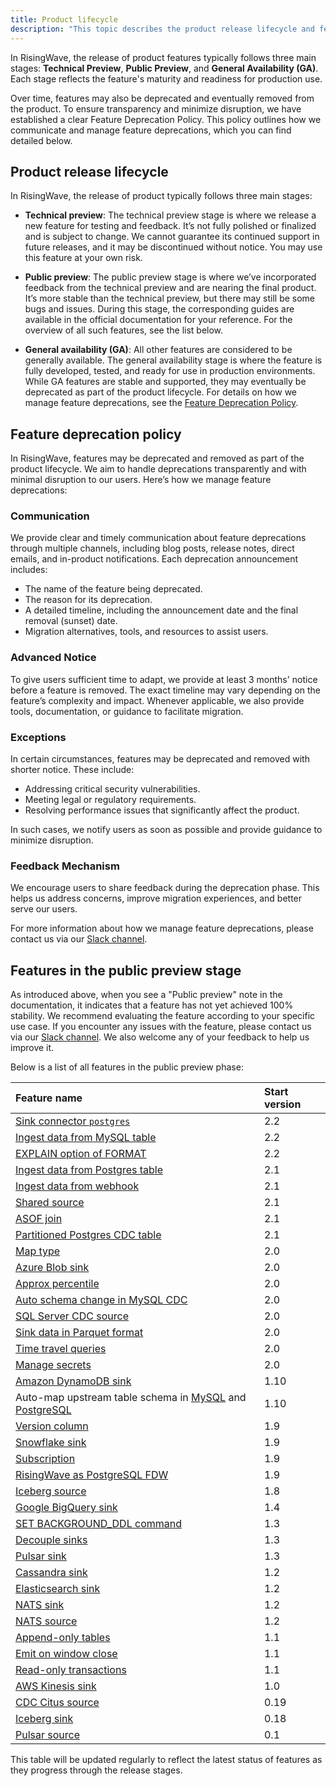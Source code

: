 ```yaml
---
title: Product lifecycle
description: "This topic describes the product release lifecycle and feature deprecation policy of RisingWave, and provides a list of all features in the public preview stage."
---
```


In RisingWave, the release of product features typically follows three main stages: **Technical Preview**, **Public Preview**, and **General Availability (GA)**. Each stage reflects the feature's maturity and readiness for production use.

Over time, features may also be deprecated and eventually removed from the product. To ensure transparency and minimize disruption, we have established a clear Feature Deprecation Policy. This policy outlines how we communicate and manage feature deprecations, which you can find detailed below.


## Product release lifecycle

In RisingWave, the release of product typically follows three main stages:

- **Technical preview**: The technical preview stage is where we release a new feature for testing and feedback. It’s not fully polished or finalized and is subject to change. We cannot guarantee its continued support in future releases, and it may be discontinued without notice. You may use this feature at your own risk.

- **Public preview**: The public preview stage is where we’ve incorporated feedback from the technical preview and are nearing the final product. It’s more stable than the technical preview, but there may still be some bugs and issues. During this stage, the corresponding guides are available in the official documentation for your reference. For the overview of all such features, see the list below.

- **General availability (GA)**: All other features are considered to be generally available. The general availability stage is where the feature is fully developed, tested, and ready for use in production environments. While GA features are stable and supported, they may eventually be deprecated as part of the product lifecycle. For details on how we manage feature deprecations, see the [Feature Deprecation Policy](/changelog/product-lifecycle#feature-deprecation-policy).

## Feature deprecation policy

In RisingWave, features may be deprecated and removed as part of the product lifecycle. We aim to handle deprecations transparently and with minimal disruption to our users. Here’s how we manage feature deprecations:

### Communication   

We provide clear and timely communication about feature deprecations through multiple channels, including blog posts, release notes, direct emails, and in-product notifications. Each deprecation announcement includes:

- The name of the feature being deprecated.
- The reason for its deprecation.
- A detailed timeline, including the announcement date and the final removal (sunset) date.
- Migration alternatives, tools, and resources to assist users.

### Advanced Notice

To give users sufficient time to adapt, we provide at least 3 months' notice before a feature is removed. The exact timeline may vary depending on the feature’s complexity and impact. Whenever applicable, we also provide tools, documentation, or guidance to facilitate migration.

### Exceptions

In certain circumstances, features may be deprecated and removed with shorter notice. These include:

- Addressing critical security vulnerabilities.
- Meeting legal or regulatory requirements.
- Resolving performance issues that significantly affect the product.

In such cases, we notify users as soon as possible and provide guidance to minimize disruption.

### Feedback Mechanism

We encourage users to share feedback during the deprecation phase. This helps us address concerns, improve migration experiences, and better serve our users.

For more information about how we manage feature deprecations, please contact us via our [Slack channel](https://go.risingwave.com/slack).

## Features in the public preview stage

As introduced above, when you see a "Public preview" note in the documentation, it indicates that a feature has not yet achieved 100% stability. We recommend evaluating the feature according to your specific use case. If you encounter any issues with the feature, please contact us via our [Slack channel](https://www.risingwave.com/slack). We also welcome any of your feedback to help us improve it.

Below is a list of all features in the public preview phase:

| Feature name |  Start version |
| :-- | :-- |
| [Sink connector `postgres`](/integrations/destinations/postgresql#create-a-sink)| 2.2 |
| [Ingest data from MySQL table](/integrations/sources/mysql-table)| 2.2 |
| [EXPLAIN option of FORMAT](/sql/commands/sql-explain#explain-options)| 2.2 |
| [Ingest data from Postgres table](/integrations/sources/postgresql-table) | 2.1 |
| [Ingest data from webhook](/integrations/sources/webhook) | 2.1 |
| [Shared source](/sql/commands/sql-create-source#shared-source)  | 2.1  |
| [ASOF join](/processing/sql/joins#asof-joins) | 2.1 |
| [Partitioned Postgres CDC table](/integrations/sources/postgresql-cdc#ingest-data-from-a-partitioned-table) | 2.1 |
| [Map type](/sql/data-types/map-type) | 2.0 |
| [Azure Blob sink](/integrations/destinations/azure-blob) | 2.0 |
| [Approx percentile](/sql/functions/aggregate#approx-percentile) | 2.0 |
| [Auto schema change in MySQL CDC](/integrations/sources/mysql-cdc#automatically-change-schema) | 2.0 |
| [SQL Server CDC source](/integrations/sources/sql-server-cdc) | 2.0 |
| [Sink data in Parquet format](/delivery/overview#sink-data-in-parquet-or-json-format) | 2.0 |
| [Time travel queries](/processing/time-travel-queries) | 2.0 |
| [Manage secrets](/operate/manage-secrets) | 2.0 |
| [Amazon DynamoDB sink](/integrations/destinations/amazon-dynamodb) | 1.10 |
| Auto-map upstream table schema in [MySQL](/integrations/sources/mysql-cdc#automatically-map-upstream-table-schema) and [PostgreSQL](/integrations/sources/postgresql-cdc#automatically-map-upstream-table-schema) | 1.10 |
| [Version column](/sql/commands/sql-create-table#pk-conflict-behavior) | 1.9 |
| [Snowflake sink](/integrations/destinations/snowflake) | 1.9 |
| [Subscription](/serve/subscription) | 1.9 |
| [RisingWave as PostgreSQL FDW](/serve/risingwave-as-postgres-fdw) | 1.9 |
| [Iceberg source](/integrations/sources/apache-iceberg) | 1.8 |
| [Google BigQuery sink](/integrations/destinations/bigquery) | 1.4 |
| [SET BACKGROUND\_DDL command](/sql/commands/sql-set-background-ddl) | 1.3 |
| [Decouple sinks](/delivery/overview#sink-decoupling) | 1.3 |
| [Pulsar sink](/integrations/destinations/apache-pulsar) | 1.3 |
| [Cassandra sink](/integrations/destinations/cassandra-or-scylladb) | 1.2 |
| [Elasticsearch sink](/integrations/destinations/elasticsearch) | 1.2 |
| [NATS sink](/integrations/destinations/nats-and-nats-jetstream) | 1.2 |
| [NATS source](/integrations/sources/nats-jetstream) | 1.2 |
| [Append-only tables](/sql/commands/sql-create-table#parameters) | 1.1 |
| [Emit on window close](/processing/emit-on-window-close) | 1.1 |
| [Read-only transactions](/sql/commands/sql-start-transaction) | 1.1 |
| [AWS Kinesis sink](/integrations/destinations/aws-kinesis) | 1.0 |
| [CDC Citus source](/integrations/sources/citus-cdc) | 0.19 |
| [Iceberg sink](/integrations/destinations/apache-iceberg) | 0.18 |
| [Pulsar source](/integrations/sources/pulsar) | 0.1 |

This table will be updated regularly to reflect the latest status of features as they progress through the release stages.
